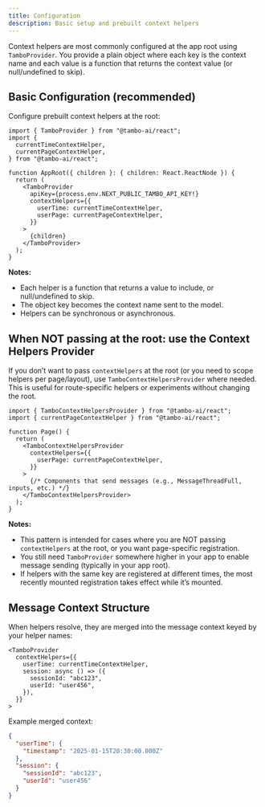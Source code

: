 ```yaml
---
title: Configuration
description: Basic setup and prebuilt context helpers
---
```


Context helpers are most commonly configured at the app root using `TamboProvider`. You provide a plain object where each key is the context name and each value is a function that returns the context value (or null/undefined to skip).

## Basic Configuration (recommended)

Configure prebuilt context helpers at the root:

```tsx
import { TamboProvider } from "@tambo-ai/react";
import {
  currentTimeContextHelper,
  currentPageContextHelper,
} from "@tambo-ai/react";

function AppRoot({ children }: { children: React.ReactNode }) {
  return (
    <TamboProvider
      apiKey={process.env.NEXT_PUBLIC_TAMBO_API_KEY!}
      contextHelpers={{
        userTime: currentTimeContextHelper,
        userPage: currentPageContextHelper,
      }}
    >
      {children}
    </TamboProvider>
  );
}
```

**Notes:**

- Each helper is a function that returns a value to include, or null/undefined to skip.
- The object key becomes the context name sent to the model.
- Helpers can be synchronous or asynchronous.

## When NOT passing at the root: use the Context Helpers Provider

If you don’t want to pass `contextHelpers` at the root (or you need to scope helpers per page/layout), use `TamboContextHelpersProvider` where needed. This is useful for route-specific helpers or experiments without changing the root.

```tsx
import { TamboContextHelpersProvider } from "@tambo-ai/react";
import { currentPageContextHelper } from "@tambo-ai/react";

function Page() {
  return (
    <TamboContextHelpersProvider
      contextHelpers={{
        userPage: currentPageContextHelper,
      }}
    >
      {/* Components that send messages (e.g., MessageThreadFull, inputs, etc.) */}
    </TamboContextHelpersProvider>
  );
}
```

**Notes:**

- This pattern is intended for cases where you are NOT passing `contextHelpers` at the root, or you want page-specific registration.
- You still need `TamboProvider` somewhere higher in your app to enable message sending (typically in your app root).
- If helpers with the same key are registered at different times, the most recently mounted registration takes effect while it’s mounted.

## Message Context Structure

When helpers resolve, they are merged into the message context keyed by your helper names:

```tsx
<TamboProvider
  contextHelpers={{
    userTime: currentTimeContextHelper,
    session: async () => ({
      sessionId: "abc123",
      userId: "user456",
    }),
  }}
>
```

Example merged context:

```json
{
  "userTime": {
    "timestamp": "2025-01-15T20:30:00.000Z"
  },
  "session": {
    "sessionId": "abc123",
    "userId": "user456"
  }
}
```
